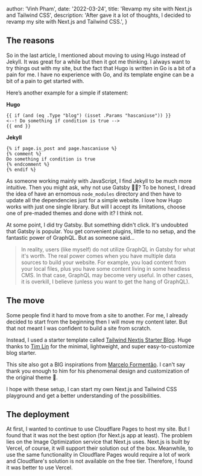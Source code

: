 
  author: 'Vinh Pham',
  date: '2022-03-24',
  title: 'Revamp my site with Next.js and Tailwind CSS',
  description:
  'After gave it a lot of thoughts, I decided to revamp my site with Next.js and Tailwind CSS.',
}


## The reasons

So in the last article, I mentioned about moving to using Hugo instead of Jekyll. It was great for a while but then it got me thinking. I always want to try things out with my site, but the fact that Hugo is written in Go is a bit of a pain for me. I have no experience with Go, and its template engine can be a bit of a pain to get started with.

Here’s another example for a simple if statement:

**Hugo**

```
{{ if (and (eq .Type "blog") (isset .Params "hascaniuse")) }}
<--! Do something if condition is true -->
{{ end }}
```

**Jekyll**

```
{% if page.is_post and page.hascaniuse %}
{% comment %}
Do something if condition is true
{% endcomment %}
{% endif %}
```

As someone working mainly with JavaScript, I find Jekyll to be much more intuitive. Then you might ask, why not use Gatsby 🤷‍♂️? To be honest, I dread the idea of have an ernomous `node_modules` directory and then have to update all the dependencies just for a simple website. I love how Hugo works with just one single library. But will I accept its limitations, choose one of pre-maded themes and done with it? I think not.

At some point, I did try Gatsby. But something didn't click. It's undoubted that Gatsby is popular. You get convenient plugins, little to no setup, and the fantastic power of GraphQL. But as someone said...

> In reality, users (like myself) do not utilize GraphQL in Gatsby for what it's worth. The real power comes when you have multiple data sources to build your website. For example, you load content from your local files, plus you have some content living in some headless CMS. In that case, GraphQL may become very useful. In other cases, it is overkill, I believe (unless you want to get the hang of GraphQL).
## The move

Some people find it hard to move from a site to another. For me, I already decided to start from the beginning then I will move my content later. But that not meant I was confident to build a site from scratch.

Instead, I used a starter template called [Tailwind Nextjs Starter Blog](https://github.com/timlrx/tailwind-nextjs-starter-blog). Huge thanks to [Tim Lin](https://twitter.com/timlrxx) for the minimal, lightweight, and super easy-to-customize blog starter.

This site also got a BIG inspirations from [Marcelo Formentão](https://twitter.com/marceloavf). I can't say thank you enough to him for his phenomenal design and customization of the original theme 🙏.

I hope with these setup, I can start my own Next.js and Tailwind CSS playground and get a better understanding of the possibilities.

## The deployment

At first, I wanted to continue to use Cloudflare Pages to host my site. But I found that it was not the best option (for Next.js app at least). The problem lies on the Image Optimization service that Next.js uses. Next.js is built by Vercel, of course, it will support their solution out of the box. Meanwhile, to use the same functionality in Cloudflare Pages would require a lot of work and Cloudflare's solution is not available on the free tier. Therefore, I found it was better to use Vercel.